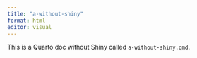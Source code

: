 ```yaml
---
title: "a-without-shiny"
format: html
editor: visual
---
```


This is a Quarto doc without Shiny called `a-without-shiny.qmd`.
